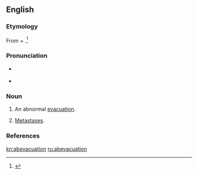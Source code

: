 ==English==

===Etymology===
From {{der|en|la|ab||from}} + {{m|la|evacuare||evacuation}}.<ref>{{cite-book|last=|first= |authorlink= |coauthors= |editor=Thomas, Clayton L.|others= |title=Taber's Encyclopedic Medical Dictionary|year=1940|url= |format= |accessdate= |accessyear= |accessmonth= |edition=5th|date= |year_published=1993|month= |publisher=F. A. Davis Company|location=Philadelphia, PA|language= |doi= |isbn=0-8036-8313-8|lccn= |ol= |pages=6|chapter= |chapterurl= |quote=}}</ref>

===Pronunciation===
* {{a|US}} {{IPA|/æb.iˌvæk.juˈeɪ.ʃn̩/|lang=en}}
* {{rhymes|eɪʃən|lang=en}}

===Noun===
{{en-noun}}

# {{lb|en|medicine}} An abnormal [[evacuation]].
# {{lb|en|medical}} [[metastasis|Metastases]].

===References===
<references/>

[[kn:abevacuation]]
[[ru:abevacuation]]